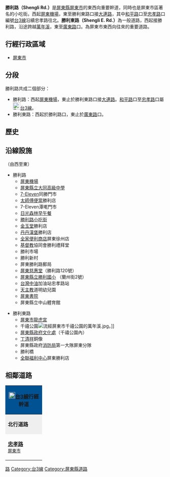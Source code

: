 {{refimprove|time=2013-12-18}}
{{Otheruses|勝利路|other=同名或類似名的其它條目描述}}
'''勝利路（Shengli Rd.）'''是[[屏東縣|屏東縣]][[屏東市|屏東市]]的東西向重要幹道，同時也是屏東市區著名的小吃街。西起[[屏東機場|屏東機場]]，東至勝利東路口接[[大連路|大連路]]，其中[[和平路_(屏東市)|和平路]]口至[[忠孝路_(屏東市)|忠孝路]]口編號[[台3線|台3線]]沿續忠孝路往北。'''勝利東路（Shengli E. Rd.）'''為一般道路，西起接勝利路，沿途跨越[[萬年溪|萬年溪]]，東至[[廣東路_(屏東市)|廣東路]]口。為屏東市東西向往來的重要道路。

== 行經行政區域 ==
* [[屏東市|屏東市]]

== 分段 ==
勝利路共成二個部分：
* 勝利路：西起[[屏東機場|屏東機場]]，東止於勝利東路口接[[大連路|大連路]]。[[和平路_(屏東市)|和平路]]口至[[忠孝路_(屏東市)|忠孝路]]口屬[[File:TW_PHW3.svg|23px]][[台3線|台3線]]。
* 勝利東路：西起於勝利路口，東止於[[廣東路_(屏東市)|廣東路]]口。

== 歷史 ==
{{expand section}}

== 沿線設施 ==
（由西至東）
* 勝利路
** [[屏東機場|屏東機場]] 
** [[屏東縣立大同高級中學|屏東縣立大同高級中學]]
** [[7-Eleven|7-Eleven]]同勝門市
** [[太師傅便當|太師傅便當]]勝利店
** 7-Eleven潭墘門市
**[[日光森林早午餐|日光森林早午餐]]
** [[勝利路小吃街|勝利路小吃街]]
** [[金玉堂|金玉堂]]勝利店
**[[丹丹漢堡|丹丹漢堡]]勝利店
** [[全家便利商店|全家便利商店]]屏東徐州店
** [[基督教|基督教]]協同會勝利禮拜堂
** 勝利市場
** 勝利新村
** 屏東勝利路郵局
** [[屏東慈惠堂|屏東慈惠堂]]（勝利路120號）
** [http://www.slps.ptc.edu.tw/ 屏東縣立勝利國小] {{Wayback|url=http://www.slps.ptc.edu.tw/ |date=20070707090955 }} （蘭州街2號）
** [[台灣中油|台灣中油]]加油站忠孝路站
** [[天主教|天主教]]道明幼兒園
** [[屏東書院|屏東書院]]
** 屏東縣立中山體育館

* 勝利東路
** [[屏東市|屏東市]][[龍虎宮|龍虎宮]]
** 千禧公園[[File:流經屏東市千禧公園的萬年溪.jpg|thumb]]。]]
** [[屏東縣政府|屏東縣政府]][[文化處|文化處]]（千禧公園內）
**[[丁清祥|丁清祥]]銅像
** 屏東縣政府[[消防局|消防局]]第一大隊屏東分隊
** 勝利橋
** [[全聯福利中心|全聯福利中心]]屏東勝利店

== 相鄰道路 ==
{|  class="toccolours" border="1" cellpadding="4" style="margin: 0 auto; border-collapse: collapse; text-align: center; white-space:nowrap;"
|-

! colspan="5" style="background: #015293;" | '''[[File:TW_PHW3.svg|20px]][[台3線|台3線]]行經幹道'''
|-
| style="background: #efefef;" | '''北行道路'''
| colspan="3" style="background: #efefef;"   |'''[[屏東縣|屏東縣]]段'''
| style="background: #efefef;" | '''南行道路'''
|-
| style="width:100px; height:70px;"| '''[[忠孝路_(屏東市)|忠孝路]]'''<br /><small>[[屏東市|屏東市]]</small>
| width="1px" style="background: #015293;"|
|  style="width:150px; height:70px" | '''勝利路'''<br /><small>[[屏東市|屏東市]]</small>
| width="1px" style="background: #015293;"|
| style="width:100px; height:70px;" | '''[[和平路_(屏東市)|和平路]]'''<br /><small>[[屏東市|屏東市]]</small>
{| border="0"
|}
|}

[[Category:屏東市|路]]
[[Category:台3線|Category:台3線]]
[[Category:屏東縣道路|Category:屏東縣道路]]